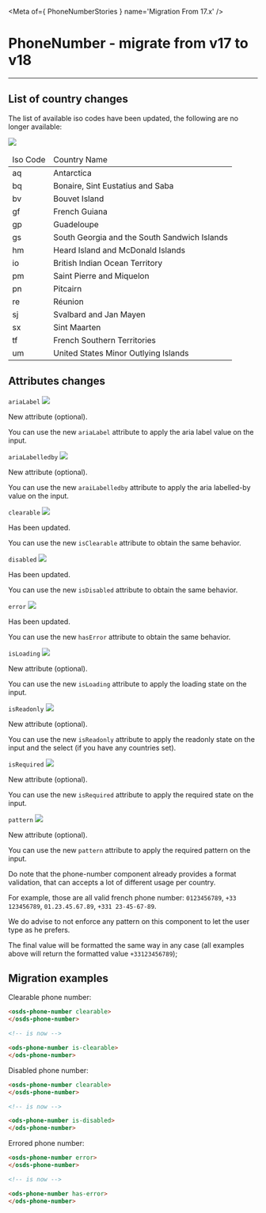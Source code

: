 
<Meta of={ PhoneNumberStories } name='Migration From 17.x' />

# PhoneNumber - migrate from v17 to v18
----

## List of country changes

The list of available iso codes have been updated, the following are no longer available:

<img src="https://img.shields.io/badge/removed-FF0000" />

<table>
  <thead>
    <tr>
      <td>Iso Code</td>
      <td>Country Name</td>
    </tr>
  </thead>
  <tbody>
    <tr>
      <td>aq</td>
      <td>Antarctica</td>
    </tr>
    <tr>
      <td>bq</td>
      <td>Bonaire, Sint Eustatius and Saba</td>
    </tr>
    <tr>
      <td>bv</td>
      <td>Bouvet Island</td>
    </tr>
    <tr>
      <td>gf</td>
      <td>French Guiana</td>
    </tr>
    <tr>
      <td>gp</td>
      <td>Guadeloupe</td>
    </tr>
    <tr>
      <td>gs</td>
      <td>South Georgia and the South Sandwich Islands</td>
    </tr>
    <tr>
      <td>hm</td>
      <td>Heard Island and McDonald Islands</td>
    </tr>
    <tr>
      <td>io</td>
      <td>British Indian Ocean Territory</td>
    </tr>
    <tr>
      <td>pm</td>
      <td>Saint Pierre and Miquelon</td>
    </tr>
    <tr>
      <td>pn</td>
      <td>Pitcairn</td>
    </tr>
    <tr>
      <td>re</td>
      <td>Réunion</td>
    </tr>
    <tr>
      <td>sj</td>
      <td>Svalbard and Jan Mayen</td>
    </tr>
    <tr>
      <td>sx</td>
      <td>Sint Maarten</td>
    </tr>
    <tr>
      <td>tf</td>
      <td>French Southern Territories</td>
    </tr>
    <tr>
      <td>um</td>
      <td>United States Minor Outlying Islands</td>
    </tr>
  </tbody>
</table>

## Attributes changes

`ariaLabel` <img src="https://img.shields.io/badge/new-008000" />

New attribute (optional).

You can use the new `ariaLabel` attribute to apply the aria label value on the input.

`ariaLabelledby` <img src="https://img.shields.io/badge/new-008000" />

New attribute (optional).

You can use the new `araiLabelledby` attribute to apply the aria labelled-by value on the input.

`clearable` <img src="https://img.shields.io/badge/updated-00FFFF" />

Has been updated.

You can use the new `isClearable` attribute to obtain the same behavior.

`disabled` <img src="https://img.shields.io/badge/updated-00FFFF" />

Has been updated.

You can use the new `isDisabled` attribute to obtain the same behavior.

`error` <img src="https://img.shields.io/badge/updated-00FFFF" />

Has been updated.

You can use the new `hasError` attribute to obtain the same behavior.

`isLoading` <img src="https://img.shields.io/badge/new-008000" />

New attribute (optional).

You can use the new `isLoading` attribute to apply the loading state on the input.

`isReadonly` <img src="https://img.shields.io/badge/new-008000" />

New attribute (optional).

You can use the new `isReadonly` attribute to apply the readonly state on the input and the select (if you have any countries set).

`isRequired` <img src="https://img.shields.io/badge/new-008000" />

New attribute (optional).

You can use the new `isRequired` attribute to apply the required state on the input.

`pattern` <img src="https://img.shields.io/badge/new-008000" />

New attribute (optional).

You can use the new `pattern` attribute to apply the required pattern on the input.

Do note that the phone-number component already provides a format validation, that can accepts a lot of different usage per country.

For example, those are all valid french phone number: `0123456789`, `+33 123456789`, `01.23.45.67.89`, `+331 23-45-67-89`.

We do advise to not enforce any pattern on this component to let the user type as he prefers.

The final value will be formatted the same way in any case (all examples above will return the formatted value `+33123456789`);

## Migration examples

Clearable phone number:
```html
<osds-phone-number clearable>
</osds-phone-number>

<!-- is now -->

<ods-phone-number is-clearable>
</ods-phone-number>
```

Disabled phone number:
```html
<osds-phone-number clearable>
</osds-phone-number>

<!-- is now -->

<ods-phone-number is-disabled>
</ods-phone-number>
```

Errored phone number:
```html
<osds-phone-number error>
</osds-phone-number>

<!-- is now -->

<ods-phone-number has-error>
</ods-phone-number>
```
